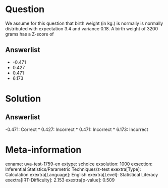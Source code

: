 Question
========

We assume for this question that birth weight (in kg.) is normally is normally distributed with expectation 3.4 and variance 0.18. A birth weight of 3200 grams has a Z-score of

Answerlist
----------

* -0.471
* 0.427
* 0.471
* 6.173

Solution
========

Answerlist
----------

-0.471: Correct
* 0.427: Incorrect
* 0.471: Incorrect
* 6.173: Incorrect

Meta-information
================
exname: uva-test-1759-en
extype: schoice
exsolution: 1000
exsection: Inferential Statistics/Parametric Techniques/z-test
exextra[Type]: Calculation
exextra[Language]: English
exextra[Level]: Statistical Literacy
exextra[IRT-Difficulty]: 2.153
exextra[p-value]: 0.509
